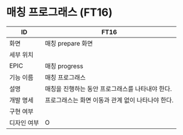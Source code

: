 # 매칭 프로그래스 (FT16)

| ID | FT16 |
| --- | --- |
| 화면 | 매칭 prepare 화면 |
| 세부 위치 |  |
| EPIC | 매칭 progress |
| 기능 이름 | 매칭 프로그래스 |
| 설명 | 매칭을 진행하는 동안 프로그래스를 나타내야 한다. |
| 개발 명세 | 프로그래스는 화면 이동과 관계 없이 나타나야 한다. |
| 구현 여부 |  |
| 디자인 여부 | O |